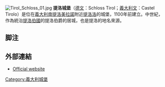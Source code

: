 [[File:Tirol_Schloss_01.jpg|thumb]]
'''提洛城堡'''（[[德文|德文]]：Schloss Tirol；[[義大利文|義大利文]]：Castel Tirolo）是位在[[義大利|義大利]][[南提洛|南提洛]][[美拉諾|美拉諾]]附近[[提洛洛|提洛洛]]的城堡，1100年前建立。中世紀，作為統治[[提洛伯國|提洛伯國]]的提洛伯爵的居城，也是提洛的地名來源。

== 脚注 ==
{{Reflist}}

== 外部連結 ==
{{Commonscat|County of Tyrol}}
* [https://web.archive.org/web/20170224030339/http://www.schlosstirol.it/en/home/ Official website]

[[Category:義大利城堡|Category:義大利城堡]]